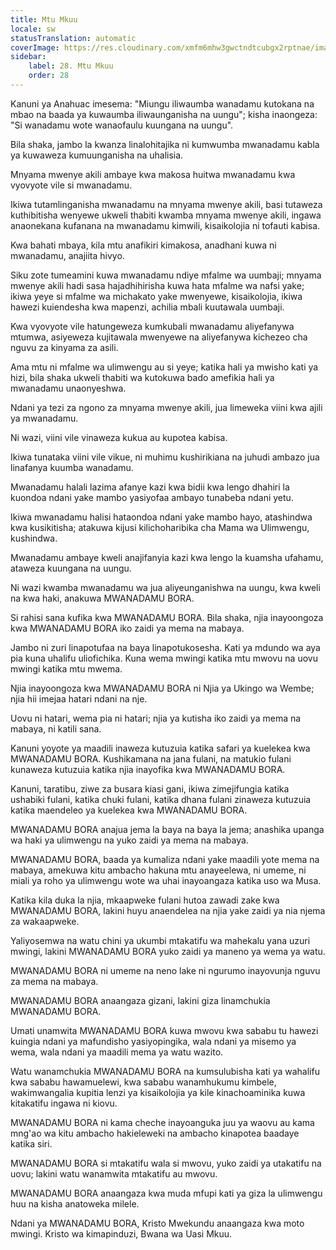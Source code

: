 ```yaml
---
title: Mtu Mkuu
locale: sw
statusTranslation: automatic
coverImage: https://res.cloudinary.com/xmfm6mhw3gwctndtcubgx2rptnae/image/upload/v1741354419/small_cover_la_gran_rebelion_28716e29d2.webp
sidebar:
    label: 28. Mtu Mkuu
    order: 28
---
```

Kanuni ya Anahuac imesema: "Miungu iliwaumba wanadamu kutokana na mbao na baada ya kuwaumba iliwaunganisha na uungu"; kisha inaongeza: "Si wanadamu wote wanaofaulu kuungana na uungu".

Bila shaka, jambo la kwanza linalohitajika ni kumwumba mwanadamu kabla ya kuwaweza kumuunganisha na uhalisia.

Mnyama mwenye akili ambaye kwa makosa huitwa mwanadamu kwa vyovyote vile si mwanadamu.

Ikiwa tutamlinganisha mwanadamu na mnyama mwenye akili, basi tutaweza kuthibitisha wenyewe ukweli thabiti kwamba mnyama mwenye akili, ingawa anaonekana kufanana na mwanadamu kimwili, kisaikolojia ni tofauti kabisa.

Kwa bahati mbaya, kila mtu anafikiri kimakosa, anadhani kuwa ni mwanadamu, anajiita hivyo.

Siku zote tumeamini kuwa mwanadamu ndiye mfalme wa uumbaji; mnyama mwenye akili hadi sasa hajadhihirisha kuwa hata mfalme wa nafsi yake; ikiwa yeye si mfalme wa michakato yake mwenyewe, kisaikolojia, ikiwa hawezi kuiendesha kwa mapenzi, achilia mbali kuutawala uumbaji.

Kwa vyovyote vile hatungeweza kumkubali mwanadamu aliyefanywa mtumwa, asiyeweza kujitawala mwenyewe na aliyefanywa kichezeo cha nguvu za kinyama za asili.

Ama mtu ni mfalme wa ulimwengu au si yeye; katika hali ya mwisho kati ya hizi, bila shaka ukweli thabiti wa kutokuwa bado amefikia hali ya mwanadamu unaonyeshwa.

Ndani ya tezi za ngono za mnyama mwenye akili, jua limeweka viini kwa ajili ya mwanadamu.

Ni wazi, viini vile vinaweza kukua au kupotea kabisa.

Ikiwa tunataka viini vile vikue, ni muhimu kushirikiana na juhudi ambazo jua linafanya kuumba wanadamu.

Mwanadamu halali lazima afanye kazi kwa bidii kwa lengo dhahiri la kuondoa ndani yake mambo yasiyofaa ambayo tunabeba ndani yetu.

Ikiwa mwanadamu halisi hataondoa ndani yake mambo hayo, atashindwa kwa kusikitisha; atakuwa kijusi kilichoharibika cha Mama wa Ulimwengu, kushindwa.

Mwanadamu ambaye kweli anajifanyia kazi kwa lengo la kuamsha ufahamu, ataweza kuungana na uungu.

Ni wazi kwamba mwanadamu wa jua aliyeunganishwa na uungu, kwa kweli na kwa haki, anakuwa MWANADAMU BORA.

Si rahisi sana kufika kwa MWANADAMU BORA. Bila shaka, njia inayoongoza kwa MWANADAMU BORA iko zaidi ya mema na mabaya.

Jambo ni zuri linapotufaa na baya linapotukosesha. Kati ya mdundo wa aya pia kuna uhalifu uliofichika. Kuna wema mwingi katika mtu mwovu na uovu mwingi katika mtu mwema.

Njia inayoongoza kwa MWANADAMU BORA ni Njia ya Ukingo wa Wembe; njia hii imejaa hatari ndani na nje.

Uovu ni hatari, wema pia ni hatari; njia ya kutisha iko zaidi ya mema na mabaya, ni katili sana.

Kanuni yoyote ya maadili inaweza kutuzuia katika safari ya kuelekea kwa MWANADAMU BORA. Kushikamana na jana fulani, na matukio fulani kunaweza kutuzuia katika njia inayofika kwa MWANADAMU BORA.

Kanuni, taratibu, ziwe za busara kiasi gani, ikiwa zimejifungia katika ushabiki fulani, katika chuki fulani, katika dhana fulani zinaweza kutuzuia katika maendeleo ya kuelekea kwa MWANADAMU BORA.

MWANADAMU BORA anajua jema la baya na baya la jema; anashika upanga wa haki ya ulimwengu na yuko zaidi ya mema na mabaya.

MWANADAMU BORA, baada ya kumaliza ndani yake maadili yote mema na mabaya, amekuwa kitu ambacho hakuna mtu anayeelewa, ni umeme, ni miali ya roho ya ulimwengu wote wa uhai inayoangaza katika uso wa Musa.

Katika kila duka la njia, mkaapweke fulani hutoa zawadi zake kwa MWANADAMU BORA, lakini huyu anaendelea na njia yake zaidi ya nia njema za wakaapweke.

Yaliyosemwa na watu chini ya ukumbi mtakatifu wa mahekalu yana uzuri mwingi, lakini MWANADAMU BORA yuko zaidi ya maneno ya wema ya watu.

MWANADAMU BORA ni umeme na neno lake ni ngurumo inayovunja nguvu za mema na mabaya.

MWANADAMU BORA anaangaza gizani, lakini giza linamchukia MWANADAMU BORA.

Umati unamwita MWANADAMU BORA kuwa mwovu kwa sababu tu hawezi kuingia ndani ya mafundisho yasiyopingika, wala ndani ya misemo ya wema, wala ndani ya maadili mema ya watu wazito.

Watu wanamchukia MWANADAMU BORA na kumsulubisha kati ya wahalifu kwa sababu hawamuelewi, kwa sababu wanamhukumu kimbele, wakimwangalia kupitia lenzi ya kisaikolojia ya kile kinachoaminika kuwa kitakatifu ingawa ni kiovu.

MWANADAMU BORA ni kama cheche inayoanguka juu ya waovu au kama mng'ao wa kitu ambacho hakieleweki na ambacho kinapotea baadaye katika siri.

MWANADAMU BORA si mtakatifu wala si mwovu, yuko zaidi ya utakatifu na uovu; lakini watu wanamwita mtakatifu au mwovu.

MWANADAMU BORA anaangaza kwa muda mfupi kati ya giza la ulimwengu huu na kisha anatoweka milele.

Ndani ya MWANADAMU BORA, Kristo Mwekundu anaangaza kwa moto mwingi. Kristo wa kimapinduzi, Bwana wa Uasi Mkuu.

